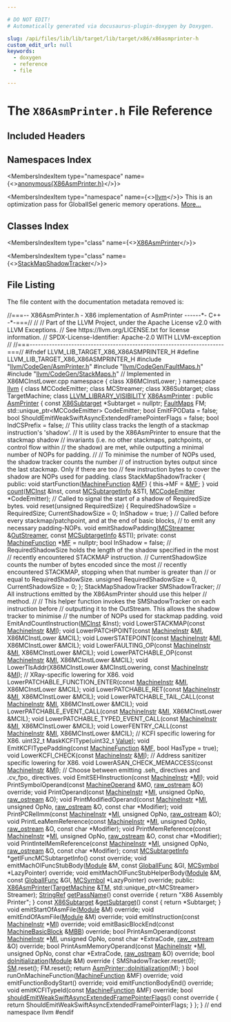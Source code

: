 ```yaml
---

# DO NOT EDIT!
# Automatically generated via docusaurus-plugin-doxygen by Doxygen.

slug: /api/files/lib/lib/target/lib/target/x86/x86asmprinter-h
custom_edit_url: null
keywords:
  - doxygen
  - reference
  - file

---
```





# The `X86AsmPrinter.h` File Reference

<DoxygenPage pluginConfig={pluginConfig}>



## Included Headers

<IncludesList>
<IncludesListItem
  filePath="llvm/CodeGen/AsmPrinter.h"
  permalink="/docs/api/files/include/include/llvm/include/llvm/codegen/asmprinter-h"
  isLocal="true" />
<IncludesListItem
  filePath="llvm/CodeGen/FaultMaps.h"
  permalink="/docs/api/files/include/include/llvm/include/llvm/codegen/faultmaps-h"
  isLocal="true" />
<IncludesListItem
  filePath="llvm/CodeGen/StackMaps.h"
  permalink="/docs/api/files/include/include/llvm/include/llvm/codegen/stackmaps-h"
  isLocal="true" />
</IncludesList>

## Namespaces Index

<MembersIndex>

<MembersIndexItem
  type="namespace"
  name={<><a href="/docs/api/namespaces/anonymous-x86asmprinter-h-">anonymous&#123;X86AsmPrinter.h&#125;</a></>}>
</MembersIndexItem>

<MembersIndexItem
  type="namespace"
  name={<><a href="/docs/api/namespaces/llvm">llvm</a></>}>
This is an optimization pass for GlobalISel generic memory operations. <a href="/docs/api/namespaces/llvm/#details">More...</a>
</MembersIndexItem>

</MembersIndex>

## Classes Index

<MembersIndex>

<MembersIndexItem
  type="class"
  name={<><a href="/docs/api/classes/llvm/x86asmprinter">X86AsmPrinter</a></>}>
</MembersIndexItem>

<MembersIndexItem
  type="class"
  name={<><a href="/docs/api/classes/llvm/x86asmprinter/stackmapshadowtracker">StackMapShadowTracker</a></>}>
</MembersIndexItem>

</MembersIndex>


## File Listing

The file content with the documentation metadata removed is:

<ProgramListing>

<Link id="l00001" /><CodeLine lineNumber="1"><span class="doxyHighlightComment">//===-- X86AsmPrinter.h - X86 implementation of AsmPrinter ------&#42;- C++ -&#42;-===//</span></CodeLine>
<Link id="l00002" /><CodeLine lineNumber="2"><span class="doxyHighlightComment">//</span></CodeLine>
<Link id="l00003" /><CodeLine lineNumber="3"><span class="doxyHighlightComment">// Part of the LLVM Project, under the Apache License v2.0 with LLVM Exceptions.</span></CodeLine>
<Link id="l00004" /><CodeLine lineNumber="4"><span class="doxyHighlightComment">// See https://llvm.org/LICENSE.txt for license information.</span></CodeLine>
<Link id="l00005" /><CodeLine lineNumber="5"><span class="doxyHighlightComment">// SPDX-License-Identifier: Apache-2.0 WITH LLVM-exception</span></CodeLine>
<Link id="l00006" /><CodeLine lineNumber="6"><span class="doxyHighlightComment">//</span></CodeLine>
<Link id="l00007" /><CodeLine lineNumber="7"><span class="doxyHighlightComment">//===----------------------------------------------------------------------===//</span></CodeLine>
<Link id="l00008" /><CodeLine lineNumber="8"></CodeLine>
<Link id="l00009" /><CodeLine lineNumber="9"><span class="doxyHighlightPreprocessor">#ifndef LLVM&#95;LIB&#95;TARGET&#95;X86&#95;X86ASMPRINTER&#95;H</span></CodeLine>
<Link id="l00010" /><CodeLine lineNumber="10"><span class="doxyHighlightPreprocessor">#define LLVM&#95;LIB&#95;TARGET&#95;X86&#95;X86ASMPRINTER&#95;H</span></CodeLine>
<Link id="l00011" /><CodeLine lineNumber="11"></CodeLine>
<Link id="l00012" /><CodeLine lineNumber="12"><span class="doxyHighlightPreprocessor">#include &quot;<a href="/docs/api/files/include/include/llvm/include/llvm/codegen/asmprinter-h">llvm/CodeGen/AsmPrinter.h</a>&quot;</span></CodeLine>
<Link id="l00013" /><CodeLine lineNumber="13"><span class="doxyHighlightPreprocessor">#include &quot;<a href="/docs/api/files/include/include/llvm/include/llvm/codegen/faultmaps-h">llvm/CodeGen/FaultMaps.h</a>&quot;</span></CodeLine>
<Link id="l00014" /><CodeLine lineNumber="14"><span class="doxyHighlightPreprocessor">#include &quot;<a href="/docs/api/files/include/include/llvm/include/llvm/codegen/stackmaps-h">llvm/CodeGen/StackMaps.h</a>&quot;</span></CodeLine>
<Link id="l00015" /><CodeLine lineNumber="15"></CodeLine>
<Link id="l00016" /><CodeLine lineNumber="16"><span class="doxyHighlightComment">// Implemented in X86MCInstLower.cpp</span></CodeLine>
<Link id="l00017" /><CodeLine lineNumber="17" lineLink="/docs/api/namespaces/anonymous-x86asmprinter-h-"><span class="doxyHighlightKeyword">namespace </span><span class="doxyHighlight">&#123;</span></CodeLine>
<Link id="l00018" /><CodeLine lineNumber="18"><span class="doxyHighlight">  </span><span class="doxyHighlightKeyword">class </span><span class="doxyHighlight">X86MCInstLower;</span></CodeLine>
<Link id="l00019" /><CodeLine lineNumber="19"><span class="doxyHighlight">&#125;</span></CodeLine>
<Link id="l00020" /><CodeLine lineNumber="20"></CodeLine>
<Link id="l00021" /><CodeLine lineNumber="21"><span class="doxyHighlightKeyword">namespace </span><span class="doxyHighlight"><a href="/docs/api/namespaces/llvm">llvm</a> &#123;</span></CodeLine>
<Link id="l00022" /><CodeLine lineNumber="22"><span class="doxyHighlightKeyword">class </span><span class="doxyHighlight">MCCodeEmitter;</span></CodeLine>
<Link id="l00023" /><CodeLine lineNumber="23"><span class="doxyHighlightKeyword">class </span><span class="doxyHighlight">MCStreamer;</span></CodeLine>
<Link id="l00024" /><CodeLine lineNumber="24"><span class="doxyHighlightKeyword">class </span><span class="doxyHighlight">X86Subtarget;</span></CodeLine>
<Link id="l00025" /><CodeLine lineNumber="25"><span class="doxyHighlightKeyword">class </span><span class="doxyHighlight">TargetMachine;</span></CodeLine>
<Link id="l00026" /><CodeLine lineNumber="26"></CodeLine>
<Link id="l00027" /><CodeLine lineNumber="27" lineLink="/docs/api/classes/llvm/x86asmprinter"><span class="doxyHighlightKeyword">class </span><span class="doxyHighlight"><a href="/docs/api/files/include/include/llvm/include/llvm/support/compiler-h/#a662e21bcce5c9c71b6cc511fa04f900f">LLVM&#95;LIBRARY&#95;VISIBILITY</a> <a href="/docs/api/classes/llvm/x86asmprinter/#aaa8edd035d534906ac5b0707ef407d16">X86AsmPrinter</a> : </span><span class="doxyHighlightKeyword">public</span><span class="doxyHighlight"> <a href="/docs/api/classes/llvm/asmprinter/#afcfe4636c15aaef711e33ecc8638f9b4">AsmPrinter</a> &#123;</span></CodeLine>
<Link id="l00028" /><CodeLine lineNumber="28"><span class="doxyHighlight">  </span><span class="doxyHighlightKeyword">const</span><span class="doxyHighlight"> <a href="/docs/api/classes/llvm/x86subtarget">X86Subtarget</a> &#42;Subtarget = </span><span class="doxyHighlightKeyword">nullptr</span><span class="doxyHighlight">;</span></CodeLine>
<Link id="l00029" /><CodeLine lineNumber="29"><span class="doxyHighlight">  <a href="/docs/api/classes/llvm/faultmaps">FaultMaps</a> FM;</span></CodeLine>
<Link id="l00030" /><CodeLine lineNumber="30"><span class="doxyHighlight">  std::unique&#95;ptr&lt;MCCodeEmitter&gt; CodeEmitter;</span></CodeLine>
<Link id="l00031" /><CodeLine lineNumber="31"><span class="doxyHighlight">  </span><span class="doxyHighlightKeywordType">bool</span><span class="doxyHighlight"> EmitFPOData = </span><span class="doxyHighlightKeyword">false</span><span class="doxyHighlight">;</span></CodeLine>
<Link id="l00032" /><CodeLine lineNumber="32"><span class="doxyHighlight">  </span><span class="doxyHighlightKeywordType">bool</span><span class="doxyHighlight"> ShouldEmitWeakSwiftAsyncExtendedFramePointerFlags = </span><span class="doxyHighlightKeyword">false</span><span class="doxyHighlight">;</span></CodeLine>
<Link id="l00033" /><CodeLine lineNumber="33"><span class="doxyHighlight">  </span><span class="doxyHighlightKeywordType">bool</span><span class="doxyHighlight"> IndCSPrefix = </span><span class="doxyHighlightKeyword">false</span><span class="doxyHighlight">;</span></CodeLine>
<Link id="l00034" /><CodeLine lineNumber="34"></CodeLine>
<Link id="l00035" /><CodeLine lineNumber="35"><span class="doxyHighlight">  </span><span class="doxyHighlightComment">// This utility class tracks the length of a stackmap instruction&#39;s &#39;shadow&#39;.</span></CodeLine>
<Link id="l00036" /><CodeLine lineNumber="36"><span class="doxyHighlight">  </span><span class="doxyHighlightComment">// It is used by the X86AsmPrinter to ensure that the stackmap shadow</span></CodeLine>
<Link id="l00037" /><CodeLine lineNumber="37"><span class="doxyHighlight">  </span><span class="doxyHighlightComment">// invariants (i.e. no other stackmaps, patchpoints, or control flow within</span></CodeLine>
<Link id="l00038" /><CodeLine lineNumber="38"><span class="doxyHighlight">  </span><span class="doxyHighlightComment">// the shadow) are met, while outputting a minimal number of NOPs for padding.</span></CodeLine>
<Link id="l00039" /><CodeLine lineNumber="39"><span class="doxyHighlight">  </span><span class="doxyHighlightComment">//</span></CodeLine>
<Link id="l00040" /><CodeLine lineNumber="40"><span class="doxyHighlight">  </span><span class="doxyHighlightComment">// To minimise the number of NOPs used, the shadow tracker counts the number</span></CodeLine>
<Link id="l00041" /><CodeLine lineNumber="41"><span class="doxyHighlight">  </span><span class="doxyHighlightComment">// of instruction bytes output since the last stackmap. Only if there are too</span></CodeLine>
<Link id="l00042" /><CodeLine lineNumber="42"><span class="doxyHighlight">  </span><span class="doxyHighlightComment">// few instruction bytes to cover the shadow are NOPs used for padding.</span></CodeLine>
<Link id="l00043" /><CodeLine lineNumber="43"><span class="doxyHighlight">  </span><span class="doxyHighlightKeyword">class </span><span class="doxyHighlight">StackMapShadowTracker &#123;</span></CodeLine>
<Link id="l00044" /><CodeLine lineNumber="44"><span class="doxyHighlight">  </span><span class="doxyHighlightKeyword">public</span><span class="doxyHighlight">:</span></CodeLine>
<Link id="l00045" /><CodeLine lineNumber="45"><span class="doxyHighlight">    </span><span class="doxyHighlightKeywordType">void</span><span class="doxyHighlight"> startFunction(<a href="/docs/api/classes/llvm/machinefunction">MachineFunction</a> &amp;<a href="/docs/api/classes/llvm/asmprinter/#a4ddb4afaf5e4a6bca81ececd63f516da">MF</a>) &#123;</span></CodeLine>
<Link id="l00046" /><CodeLine lineNumber="46"><span class="doxyHighlight">      this-&gt;MF = &amp;<a href="/docs/api/classes/llvm/asmprinter/#a4ddb4afaf5e4a6bca81ececd63f516da">MF</a>;</span></CodeLine>
<Link id="l00047" /><CodeLine lineNumber="47"><span class="doxyHighlight">    &#125;</span></CodeLine>
<Link id="l00048" /><CodeLine lineNumber="48"><span class="doxyHighlight">    </span><span class="doxyHighlightKeywordType">void</span><span class="doxyHighlight"> <a href="/docs/api/namespaces/llvm/#ab1772fd431decccb7926d484ea223db7">count</a>(<a href="/docs/api/classes/llvm/mcinst">MCInst</a> &amp;Inst, </span><span class="doxyHighlightKeyword">const</span><span class="doxyHighlight"> <a href="/docs/api/classes/llvm/mcsubtargetinfo">MCSubtargetInfo</a> &amp;STI,</span></CodeLine>
<Link id="l00049" /><CodeLine lineNumber="49"><span class="doxyHighlight">               <a href="/docs/api/classes/llvm/mccodeemitter">MCCodeEmitter</a> &#42;CodeEmitter);</span></CodeLine>
<Link id="l00050" /><CodeLine lineNumber="50"></CodeLine>
<Link id="l00051" /><CodeLine lineNumber="51"><span class="doxyHighlight">    </span><span class="doxyHighlightComment">// Called to signal the start of a shadow of RequiredSize bytes.</span></CodeLine>
<Link id="l00052" /><CodeLine lineNumber="52"><span class="doxyHighlight">    </span><span class="doxyHighlightKeywordType">void</span><span class="doxyHighlight"> reset(</span><span class="doxyHighlightKeywordType">unsigned</span><span class="doxyHighlight"> RequiredSize) &#123;</span></CodeLine>
<Link id="l00053" /><CodeLine lineNumber="53"><span class="doxyHighlight">      RequiredShadowSize = RequiredSize;</span></CodeLine>
<Link id="l00054" /><CodeLine lineNumber="54"><span class="doxyHighlight">      CurrentShadowSize = 0;</span></CodeLine>
<Link id="l00055" /><CodeLine lineNumber="55"><span class="doxyHighlight">      InShadow = </span><span class="doxyHighlightKeyword">true</span><span class="doxyHighlight">;</span></CodeLine>
<Link id="l00056" /><CodeLine lineNumber="56"><span class="doxyHighlight">    &#125;</span></CodeLine>
<Link id="l00057" /><CodeLine lineNumber="57"></CodeLine>
<Link id="l00058" /><CodeLine lineNumber="58"><span class="doxyHighlight">    </span><span class="doxyHighlightComment">// Called before every stackmap/patchpoint, and at the end of basic blocks,</span></CodeLine>
<Link id="l00059" /><CodeLine lineNumber="59"><span class="doxyHighlight">    </span><span class="doxyHighlightComment">// to emit any necessary padding-NOPs.</span></CodeLine>
<Link id="l00060" /><CodeLine lineNumber="60"><span class="doxyHighlight">    </span><span class="doxyHighlightKeywordType">void</span><span class="doxyHighlight"> emitShadowPadding(<a href="/docs/api/classes/llvm/mcstreamer">MCStreamer</a> &amp;<a href="/docs/api/classes/llvm/asmprinter/#ac189a157a6aab76ea837c13ec615dbc9">OutStreamer</a>, </span><span class="doxyHighlightKeyword">const</span><span class="doxyHighlight"> <a href="/docs/api/classes/llvm/mcsubtargetinfo">MCSubtargetInfo</a> &amp;STI);</span></CodeLine>
<Link id="l00061" /><CodeLine lineNumber="61"><span class="doxyHighlight">  </span><span class="doxyHighlightKeyword">private</span><span class="doxyHighlight">:</span></CodeLine>
<Link id="l00062" /><CodeLine lineNumber="62"><span class="doxyHighlight">    </span><span class="doxyHighlightKeyword">const</span><span class="doxyHighlight"> <a href="/docs/api/classes/llvm/machinefunction">MachineFunction</a> &#42;<a href="/docs/api/classes/llvm/asmprinter/#a4ddb4afaf5e4a6bca81ececd63f516da">MF</a> = </span><span class="doxyHighlightKeyword">nullptr</span><span class="doxyHighlight">;</span></CodeLine>
<Link id="l00063" /><CodeLine lineNumber="63"><span class="doxyHighlight">    </span><span class="doxyHighlightKeywordType">bool</span><span class="doxyHighlight"> InShadow = </span><span class="doxyHighlightKeyword">false</span><span class="doxyHighlight">;</span></CodeLine>
<Link id="l00064" /><CodeLine lineNumber="64"></CodeLine>
<Link id="l00065" /><CodeLine lineNumber="65"><span class="doxyHighlight">    </span><span class="doxyHighlightComment">// RequiredShadowSize holds the length of the shadow specified in the most</span></CodeLine>
<Link id="l00066" /><CodeLine lineNumber="66"><span class="doxyHighlight">    </span><span class="doxyHighlightComment">// recently encountered STACKMAP instruction.</span></CodeLine>
<Link id="l00067" /><CodeLine lineNumber="67"><span class="doxyHighlight">    </span><span class="doxyHighlightComment">// CurrentShadowSize counts the number of bytes encoded since the most</span></CodeLine>
<Link id="l00068" /><CodeLine lineNumber="68"><span class="doxyHighlight">    </span><span class="doxyHighlightComment">// recently encountered STACKMAP, stopping when that number is greater than</span></CodeLine>
<Link id="l00069" /><CodeLine lineNumber="69"><span class="doxyHighlight">    </span><span class="doxyHighlightComment">// or equal to RequiredShadowSize.</span></CodeLine>
<Link id="l00070" /><CodeLine lineNumber="70"><span class="doxyHighlight">    </span><span class="doxyHighlightKeywordType">unsigned</span><span class="doxyHighlight"> RequiredShadowSize = 0, CurrentShadowSize = 0;</span></CodeLine>
<Link id="l00071" /><CodeLine lineNumber="71"><span class="doxyHighlight">  &#125;;</span></CodeLine>
<Link id="l00072" /><CodeLine lineNumber="72"></CodeLine>
<Link id="l00073" /><CodeLine lineNumber="73"><span class="doxyHighlight">  StackMapShadowTracker SMShadowTracker;</span></CodeLine>
<Link id="l00074" /><CodeLine lineNumber="74"></CodeLine>
<Link id="l00075" /><CodeLine lineNumber="75"><span class="doxyHighlight">  </span><span class="doxyHighlightComment">// All instructions emitted by the X86AsmPrinter should use this helper</span></CodeLine>
<Link id="l00076" /><CodeLine lineNumber="76"><span class="doxyHighlight">  </span><span class="doxyHighlightComment">// method.</span></CodeLine>
<Link id="l00077" /><CodeLine lineNumber="77"><span class="doxyHighlight">  </span><span class="doxyHighlightComment">//</span></CodeLine>
<Link id="l00078" /><CodeLine lineNumber="78"><span class="doxyHighlight">  </span><span class="doxyHighlightComment">// This helper function invokes the SMShadowTracker on each instruction before</span></CodeLine>
<Link id="l00079" /><CodeLine lineNumber="79"><span class="doxyHighlight">  </span><span class="doxyHighlightComment">// outputting it to the OutStream. This allows the shadow tracker to minimise</span></CodeLine>
<Link id="l00080" /><CodeLine lineNumber="80"><span class="doxyHighlight">  </span><span class="doxyHighlightComment">// the number of NOPs used for stackmap padding.</span></CodeLine>
<Link id="l00081" /><CodeLine lineNumber="81"><span class="doxyHighlight">  </span><span class="doxyHighlightKeywordType">void</span><span class="doxyHighlight"> EmitAndCountInstruction(<a href="/docs/api/classes/llvm/mcinst">MCInst</a> &amp;Inst);</span></CodeLine>
<Link id="l00082" /><CodeLine lineNumber="82"><span class="doxyHighlight">  </span><span class="doxyHighlightKeywordType">void</span><span class="doxyHighlight"> LowerSTACKMAP(</span><span class="doxyHighlightKeyword">const</span><span class="doxyHighlight"> <a href="/docs/api/classes/llvm/machineinstr">MachineInstr</a> &amp;<a href="/docs/api/files/lib/lib/codegen/lib/codegen/globalisel/irtranslator-cpp/#abe44dfdea65b4f7e11e0a608ab708b76">MI</a>);</span></CodeLine>
<Link id="l00083" /><CodeLine lineNumber="83"><span class="doxyHighlight">  </span><span class="doxyHighlightKeywordType">void</span><span class="doxyHighlight"> LowerPATCHPOINT(</span><span class="doxyHighlightKeyword">const</span><span class="doxyHighlight"> <a href="/docs/api/classes/llvm/machineinstr">MachineInstr</a> &amp;<a href="/docs/api/files/lib/lib/codegen/lib/codegen/globalisel/irtranslator-cpp/#abe44dfdea65b4f7e11e0a608ab708b76">MI</a>, X86MCInstLower &amp;MCIL);</span></CodeLine>
<Link id="l00084" /><CodeLine lineNumber="84"><span class="doxyHighlight">  </span><span class="doxyHighlightKeywordType">void</span><span class="doxyHighlight"> LowerSTATEPOINT(</span><span class="doxyHighlightKeyword">const</span><span class="doxyHighlight"> <a href="/docs/api/classes/llvm/machineinstr">MachineInstr</a> &amp;<a href="/docs/api/files/lib/lib/codegen/lib/codegen/globalisel/irtranslator-cpp/#abe44dfdea65b4f7e11e0a608ab708b76">MI</a>, X86MCInstLower &amp;MCIL);</span></CodeLine>
<Link id="l00085" /><CodeLine lineNumber="85"><span class="doxyHighlight">  </span><span class="doxyHighlightKeywordType">void</span><span class="doxyHighlight"> LowerFAULTING&#95;OP(</span><span class="doxyHighlightKeyword">const</span><span class="doxyHighlight"> <a href="/docs/api/classes/llvm/machineinstr">MachineInstr</a> &amp;<a href="/docs/api/files/lib/lib/codegen/lib/codegen/globalisel/irtranslator-cpp/#abe44dfdea65b4f7e11e0a608ab708b76">MI</a>, X86MCInstLower &amp;MCIL);</span></CodeLine>
<Link id="l00086" /><CodeLine lineNumber="86"><span class="doxyHighlight">  </span><span class="doxyHighlightKeywordType">void</span><span class="doxyHighlight"> LowerPATCHABLE&#95;OP(</span><span class="doxyHighlightKeyword">const</span><span class="doxyHighlight"> <a href="/docs/api/classes/llvm/machineinstr">MachineInstr</a> &amp;<a href="/docs/api/files/lib/lib/codegen/lib/codegen/globalisel/irtranslator-cpp/#abe44dfdea65b4f7e11e0a608ab708b76">MI</a>, X86MCInstLower &amp;MCIL);</span></CodeLine>
<Link id="l00087" /><CodeLine lineNumber="87"></CodeLine>
<Link id="l00088" /><CodeLine lineNumber="88"><span class="doxyHighlight">  </span><span class="doxyHighlightKeywordType">void</span><span class="doxyHighlight"> LowerTlsAddr(X86MCInstLower &amp;MCInstLowering, </span><span class="doxyHighlightKeyword">const</span><span class="doxyHighlight"> <a href="/docs/api/classes/llvm/machineinstr">MachineInstr</a> &amp;<a href="/docs/api/files/lib/lib/codegen/lib/codegen/globalisel/irtranslator-cpp/#abe44dfdea65b4f7e11e0a608ab708b76">MI</a>);</span></CodeLine>
<Link id="l00089" /><CodeLine lineNumber="89"></CodeLine>
<Link id="l00090" /><CodeLine lineNumber="90"><span class="doxyHighlight">  </span><span class="doxyHighlightComment">// XRay-specific lowering for X86.</span></CodeLine>
<Link id="l00091" /><CodeLine lineNumber="91"><span class="doxyHighlight">  </span><span class="doxyHighlightKeywordType">void</span><span class="doxyHighlight"> LowerPATCHABLE&#95;FUNCTION&#95;ENTER(</span><span class="doxyHighlightKeyword">const</span><span class="doxyHighlight"> <a href="/docs/api/classes/llvm/machineinstr">MachineInstr</a> &amp;<a href="/docs/api/files/lib/lib/codegen/lib/codegen/globalisel/irtranslator-cpp/#abe44dfdea65b4f7e11e0a608ab708b76">MI</a>,</span></CodeLine>
<Link id="l00092" /><CodeLine lineNumber="92"><span class="doxyHighlight">                                     X86MCInstLower &amp;MCIL);</span></CodeLine>
<Link id="l00093" /><CodeLine lineNumber="93"><span class="doxyHighlight">  </span><span class="doxyHighlightKeywordType">void</span><span class="doxyHighlight"> LowerPATCHABLE&#95;RET(</span><span class="doxyHighlightKeyword">const</span><span class="doxyHighlight"> <a href="/docs/api/classes/llvm/machineinstr">MachineInstr</a> &amp;<a href="/docs/api/files/lib/lib/codegen/lib/codegen/globalisel/irtranslator-cpp/#abe44dfdea65b4f7e11e0a608ab708b76">MI</a>, X86MCInstLower &amp;MCIL);</span></CodeLine>
<Link id="l00094" /><CodeLine lineNumber="94"><span class="doxyHighlight">  </span><span class="doxyHighlightKeywordType">void</span><span class="doxyHighlight"> LowerPATCHABLE&#95;TAIL&#95;CALL(</span><span class="doxyHighlightKeyword">const</span><span class="doxyHighlight"> <a href="/docs/api/classes/llvm/machineinstr">MachineInstr</a> &amp;<a href="/docs/api/files/lib/lib/codegen/lib/codegen/globalisel/irtranslator-cpp/#abe44dfdea65b4f7e11e0a608ab708b76">MI</a>, X86MCInstLower &amp;MCIL);</span></CodeLine>
<Link id="l00095" /><CodeLine lineNumber="95"><span class="doxyHighlight">  </span><span class="doxyHighlightKeywordType">void</span><span class="doxyHighlight"> LowerPATCHABLE&#95;EVENT&#95;CALL(</span><span class="doxyHighlightKeyword">const</span><span class="doxyHighlight"> <a href="/docs/api/classes/llvm/machineinstr">MachineInstr</a> &amp;<a href="/docs/api/files/lib/lib/codegen/lib/codegen/globalisel/irtranslator-cpp/#abe44dfdea65b4f7e11e0a608ab708b76">MI</a>, X86MCInstLower &amp;MCIL);</span></CodeLine>
<Link id="l00096" /><CodeLine lineNumber="96"><span class="doxyHighlight">  </span><span class="doxyHighlightKeywordType">void</span><span class="doxyHighlight"> LowerPATCHABLE&#95;TYPED&#95;EVENT&#95;CALL(</span><span class="doxyHighlightKeyword">const</span><span class="doxyHighlight"> <a href="/docs/api/classes/llvm/machineinstr">MachineInstr</a> &amp;<a href="/docs/api/files/lib/lib/codegen/lib/codegen/globalisel/irtranslator-cpp/#abe44dfdea65b4f7e11e0a608ab708b76">MI</a>,</span></CodeLine>
<Link id="l00097" /><CodeLine lineNumber="97"><span class="doxyHighlight">                                       X86MCInstLower &amp;MCIL);</span></CodeLine>
<Link id="l00098" /><CodeLine lineNumber="98"></CodeLine>
<Link id="l00099" /><CodeLine lineNumber="99"><span class="doxyHighlight">  </span><span class="doxyHighlightKeywordType">void</span><span class="doxyHighlight"> LowerFENTRY&#95;CALL(</span><span class="doxyHighlightKeyword">const</span><span class="doxyHighlight"> <a href="/docs/api/classes/llvm/machineinstr">MachineInstr</a> &amp;<a href="/docs/api/files/lib/lib/codegen/lib/codegen/globalisel/irtranslator-cpp/#abe44dfdea65b4f7e11e0a608ab708b76">MI</a>, X86MCInstLower &amp;MCIL);</span></CodeLine>
<Link id="l00100" /><CodeLine lineNumber="100"></CodeLine>
<Link id="l00101" /><CodeLine lineNumber="101"><span class="doxyHighlight">  </span><span class="doxyHighlightComment">// KCFI specific lowering for X86.</span></CodeLine>
<Link id="l00102" /><CodeLine lineNumber="102"><span class="doxyHighlight">  uint32&#95;t MaskKCFIType(uint32&#95;t <a href="/docs/api/classes/llvm/value">Value</a>);</span></CodeLine>
<Link id="l00103" /><CodeLine lineNumber="103"><span class="doxyHighlight">  </span><span class="doxyHighlightKeywordType">void</span><span class="doxyHighlight"> EmitKCFITypePadding(</span><span class="doxyHighlightKeyword">const</span><span class="doxyHighlight"> <a href="/docs/api/classes/llvm/machinefunction">MachineFunction</a> &amp;<a href="/docs/api/classes/llvm/asmprinter/#a4ddb4afaf5e4a6bca81ececd63f516da">MF</a>, </span><span class="doxyHighlightKeywordType">bool</span><span class="doxyHighlight"> HasType = </span><span class="doxyHighlightKeyword">true</span><span class="doxyHighlight">);</span></CodeLine>
<Link id="l00104" /><CodeLine lineNumber="104"><span class="doxyHighlight">  </span><span class="doxyHighlightKeywordType">void</span><span class="doxyHighlight"> LowerKCFI&#95;CHECK(</span><span class="doxyHighlightKeyword">const</span><span class="doxyHighlight"> <a href="/docs/api/classes/llvm/machineinstr">MachineInstr</a> &amp;<a href="/docs/api/files/lib/lib/codegen/lib/codegen/globalisel/irtranslator-cpp/#abe44dfdea65b4f7e11e0a608ab708b76">MI</a>);</span></CodeLine>
<Link id="l00105" /><CodeLine lineNumber="105"></CodeLine>
<Link id="l00106" /><CodeLine lineNumber="106"><span class="doxyHighlight">  </span><span class="doxyHighlightComment">// Address sanitizer specific lowering for X86.</span></CodeLine>
<Link id="l00107" /><CodeLine lineNumber="107"><span class="doxyHighlight">  </span><span class="doxyHighlightKeywordType">void</span><span class="doxyHighlight"> LowerASAN&#95;CHECK&#95;MEMACCESS(</span><span class="doxyHighlightKeyword">const</span><span class="doxyHighlight"> <a href="/docs/api/classes/llvm/machineinstr">MachineInstr</a> &amp;<a href="/docs/api/files/lib/lib/codegen/lib/codegen/globalisel/irtranslator-cpp/#abe44dfdea65b4f7e11e0a608ab708b76">MI</a>);</span></CodeLine>
<Link id="l00108" /><CodeLine lineNumber="108"></CodeLine>
<Link id="l00109" /><CodeLine lineNumber="109"><span class="doxyHighlight">  </span><span class="doxyHighlightComment">// Choose between emitting .seh&#95; directives and .cv&#95;fpo&#95; directives.</span></CodeLine>
<Link id="l00110" /><CodeLine lineNumber="110"><span class="doxyHighlight">  </span><span class="doxyHighlightKeywordType">void</span><span class="doxyHighlight"> EmitSEHInstruction(</span><span class="doxyHighlightKeyword">const</span><span class="doxyHighlight"> <a href="/docs/api/classes/llvm/machineinstr">MachineInstr</a> &#42;<a href="/docs/api/files/lib/lib/codegen/lib/codegen/globalisel/irtranslator-cpp/#abe44dfdea65b4f7e11e0a608ab708b76">MI</a>);</span></CodeLine>
<Link id="l00111" /><CodeLine lineNumber="111"></CodeLine>
<Link id="l00112" /><CodeLine lineNumber="112"><span class="doxyHighlight">  </span><span class="doxyHighlightKeywordType">void</span><span class="doxyHighlight"> PrintSymbolOperand(</span><span class="doxyHighlightKeyword">const</span><span class="doxyHighlight"> <a href="/docs/api/classes/llvm/machineoperand">MachineOperand</a> &amp;MO, <a href="/docs/api/classes/llvm/raw-ostream">raw&#95;ostream</a> &amp;O) </span><span class="doxyHighlightKeyword">override</span><span class="doxyHighlight">;</span></CodeLine>
<Link id="l00113" /><CodeLine lineNumber="113"><span class="doxyHighlight">  </span><span class="doxyHighlightKeywordType">void</span><span class="doxyHighlight"> PrintOperand(</span><span class="doxyHighlightKeyword">const</span><span class="doxyHighlight"> <a href="/docs/api/classes/llvm/machineinstr">MachineInstr</a> &#42;<a href="/docs/api/files/lib/lib/codegen/lib/codegen/globalisel/irtranslator-cpp/#abe44dfdea65b4f7e11e0a608ab708b76">MI</a>, </span><span class="doxyHighlightKeywordType">unsigned</span><span class="doxyHighlight"> OpNo, <a href="/docs/api/classes/llvm/raw-ostream">raw&#95;ostream</a> &amp;O);</span></CodeLine>
<Link id="l00114" /><CodeLine lineNumber="114"><span class="doxyHighlight">  </span><span class="doxyHighlightKeywordType">void</span><span class="doxyHighlight"> PrintModifiedOperand(</span><span class="doxyHighlightKeyword">const</span><span class="doxyHighlight"> <a href="/docs/api/classes/llvm/machineinstr">MachineInstr</a> &#42;<a href="/docs/api/files/lib/lib/codegen/lib/codegen/globalisel/irtranslator-cpp/#abe44dfdea65b4f7e11e0a608ab708b76">MI</a>, </span><span class="doxyHighlightKeywordType">unsigned</span><span class="doxyHighlight"> OpNo,</span></CodeLine>
<Link id="l00115" /><CodeLine lineNumber="115"><span class="doxyHighlight">                            <a href="/docs/api/classes/llvm/raw-ostream">raw&#95;ostream</a> &amp;O, </span><span class="doxyHighlightKeyword">const</span><span class="doxyHighlight"> </span><span class="doxyHighlightKeywordType">char</span><span class="doxyHighlight"> &#42;Modifier);</span></CodeLine>
<Link id="l00116" /><CodeLine lineNumber="116"><span class="doxyHighlight">  </span><span class="doxyHighlightKeywordType">void</span><span class="doxyHighlight"> PrintPCRelImm(</span><span class="doxyHighlightKeyword">const</span><span class="doxyHighlight"> <a href="/docs/api/classes/llvm/machineinstr">MachineInstr</a> &#42;<a href="/docs/api/files/lib/lib/codegen/lib/codegen/globalisel/irtranslator-cpp/#abe44dfdea65b4f7e11e0a608ab708b76">MI</a>, </span><span class="doxyHighlightKeywordType">unsigned</span><span class="doxyHighlight"> OpNo, <a href="/docs/api/classes/llvm/raw-ostream">raw&#95;ostream</a> &amp;O);</span></CodeLine>
<Link id="l00117" /><CodeLine lineNumber="117"><span class="doxyHighlight">  </span><span class="doxyHighlightKeywordType">void</span><span class="doxyHighlight"> PrintLeaMemReference(</span><span class="doxyHighlightKeyword">const</span><span class="doxyHighlight"> <a href="/docs/api/classes/llvm/machineinstr">MachineInstr</a> &#42;<a href="/docs/api/files/lib/lib/codegen/lib/codegen/globalisel/irtranslator-cpp/#abe44dfdea65b4f7e11e0a608ab708b76">MI</a>, </span><span class="doxyHighlightKeywordType">unsigned</span><span class="doxyHighlight"> OpNo,</span></CodeLine>
<Link id="l00118" /><CodeLine lineNumber="118"><span class="doxyHighlight">                            <a href="/docs/api/classes/llvm/raw-ostream">raw&#95;ostream</a> &amp;O, </span><span class="doxyHighlightKeyword">const</span><span class="doxyHighlight"> </span><span class="doxyHighlightKeywordType">char</span><span class="doxyHighlight"> &#42;Modifier);</span></CodeLine>
<Link id="l00119" /><CodeLine lineNumber="119"><span class="doxyHighlight">  </span><span class="doxyHighlightKeywordType">void</span><span class="doxyHighlight"> PrintMemReference(</span><span class="doxyHighlightKeyword">const</span><span class="doxyHighlight"> <a href="/docs/api/classes/llvm/machineinstr">MachineInstr</a> &#42;<a href="/docs/api/files/lib/lib/codegen/lib/codegen/globalisel/irtranslator-cpp/#abe44dfdea65b4f7e11e0a608ab708b76">MI</a>, </span><span class="doxyHighlightKeywordType">unsigned</span><span class="doxyHighlight"> OpNo, <a href="/docs/api/classes/llvm/raw-ostream">raw&#95;ostream</a> &amp;O,</span></CodeLine>
<Link id="l00120" /><CodeLine lineNumber="120"><span class="doxyHighlight">                         </span><span class="doxyHighlightKeyword">const</span><span class="doxyHighlight"> </span><span class="doxyHighlightKeywordType">char</span><span class="doxyHighlight"> &#42;Modifier);</span></CodeLine>
<Link id="l00121" /><CodeLine lineNumber="121"><span class="doxyHighlight">  </span><span class="doxyHighlightKeywordType">void</span><span class="doxyHighlight"> PrintIntelMemReference(</span><span class="doxyHighlightKeyword">const</span><span class="doxyHighlight"> <a href="/docs/api/classes/llvm/machineinstr">MachineInstr</a> &#42;<a href="/docs/api/files/lib/lib/codegen/lib/codegen/globalisel/irtranslator-cpp/#abe44dfdea65b4f7e11e0a608ab708b76">MI</a>, </span><span class="doxyHighlightKeywordType">unsigned</span><span class="doxyHighlight"> OpNo,</span></CodeLine>
<Link id="l00122" /><CodeLine lineNumber="122"><span class="doxyHighlight">                              <a href="/docs/api/classes/llvm/raw-ostream">raw&#95;ostream</a> &amp;O, </span><span class="doxyHighlightKeyword">const</span><span class="doxyHighlight"> </span><span class="doxyHighlightKeywordType">char</span><span class="doxyHighlight"> &#42;Modifier);</span></CodeLine>
<Link id="l00123" /><CodeLine lineNumber="123"><span class="doxyHighlight">  </span><span class="doxyHighlightKeyword">const</span><span class="doxyHighlight"> <a href="/docs/api/classes/llvm/mcsubtargetinfo">MCSubtargetInfo</a> &#42;getIFuncMCSubtargetInfo() </span><span class="doxyHighlightKeyword">const override</span><span class="doxyHighlight">;</span></CodeLine>
<Link id="l00124" /><CodeLine lineNumber="124"><span class="doxyHighlight">  </span><span class="doxyHighlightKeywordType">void</span><span class="doxyHighlight"> emitMachOIFuncStubBody(<a href="/docs/api/classes/llvm/module">Module</a> &amp;M, </span><span class="doxyHighlightKeyword">const</span><span class="doxyHighlight"> <a href="/docs/api/classes/llvm/globalifunc">GlobalIFunc</a> &amp;GI,</span></CodeLine>
<Link id="l00125" /><CodeLine lineNumber="125"><span class="doxyHighlight">                              <a href="/docs/api/classes/llvm/mcsymbol">MCSymbol</a> &#42;LazyPointer) </span><span class="doxyHighlightKeyword">override</span><span class="doxyHighlight">;</span></CodeLine>
<Link id="l00126" /><CodeLine lineNumber="126"><span class="doxyHighlight">  </span><span class="doxyHighlightKeywordType">void</span><span class="doxyHighlight"> emitMachOIFuncStubHelperBody(<a href="/docs/api/classes/llvm/module">Module</a> &amp;M, </span><span class="doxyHighlightKeyword">const</span><span class="doxyHighlight"> <a href="/docs/api/classes/llvm/globalifunc">GlobalIFunc</a> &amp;GI,</span></CodeLine>
<Link id="l00127" /><CodeLine lineNumber="127"><span class="doxyHighlight">                                    <a href="/docs/api/classes/llvm/mcsymbol">MCSymbol</a> &#42;LazyPointer) </span><span class="doxyHighlightKeyword">override</span><span class="doxyHighlight">;</span></CodeLine>
<Link id="l00128" /><CodeLine lineNumber="128"></CodeLine>
<Link id="l00129" /><CodeLine lineNumber="129"><span class="doxyHighlightKeyword">public</span><span class="doxyHighlight">:</span></CodeLine>
<Link id="l00130" /><CodeLine lineNumber="130"><span class="doxyHighlight">  <a href="/docs/api/classes/llvm/x86asmprinter/#aaa8edd035d534906ac5b0707ef407d16">X86AsmPrinter</a>(<a href="/docs/api/classes/llvm/targetmachine">TargetMachine</a> &amp;<a href="/docs/api/classes/llvm/asmprinter/#a25657a51f99b0a2819bdc54d3e31b813">TM</a>, std::unique&#95;ptr&lt;MCStreamer&gt; Streamer);</span></CodeLine>
<Link id="l00131" /><CodeLine lineNumber="131"></CodeLine>
<Link id="l00132" /><CodeLine lineNumber="132" lineLink="/docs/api/classes/llvm/x86asmprinter/#af05e25e430a92d0280a4658edd1d52d9"><span class="doxyHighlight">  <a href="/docs/api/classes/llvm/stringref">StringRef</a> <a href="/docs/api/classes/llvm/x86asmprinter/#af05e25e430a92d0280a4658edd1d52d9">getPassName</a>()</span><span class="doxyHighlightKeyword"> const override </span><span class="doxyHighlight">&#123;</span></CodeLine>
<Link id="l00133" /><CodeLine lineNumber="133"><span class="doxyHighlight">    </span><span class="doxyHighlightKeywordFlow">return</span><span class="doxyHighlight"> </span><span class="doxyHighlightStringLiteral">&quot;X86 Assembly Printer&quot;</span><span class="doxyHighlight">;</span></CodeLine>
<Link id="l00134" /><CodeLine lineNumber="134"><span class="doxyHighlight">  &#125;</span></CodeLine>
<Link id="l00135" /><CodeLine lineNumber="135"></CodeLine>
<Link id="l00136" /><CodeLine lineNumber="136" lineLink="/docs/api/classes/llvm/x86asmprinter/#a598c33c8bea3f0a873a4be1c3e25838c"><span class="doxyHighlight">  </span><span class="doxyHighlightKeyword">const</span><span class="doxyHighlight"> <a href="/docs/api/classes/llvm/x86subtarget">X86Subtarget</a> &amp;<a href="/docs/api/classes/llvm/x86asmprinter/#a598c33c8bea3f0a873a4be1c3e25838c">getSubtarget</a>()</span><span class="doxyHighlightKeyword"> const </span><span class="doxyHighlight">&#123; </span><span class="doxyHighlightKeywordFlow">return</span><span class="doxyHighlight"> &#42;Subtarget; &#125;</span></CodeLine>
<Link id="l00137" /><CodeLine lineNumber="137"></CodeLine>
<Link id="l00138" /><CodeLine lineNumber="138"><span class="doxyHighlight">  </span><span class="doxyHighlightKeywordType">void</span><span class="doxyHighlight"> emitStartOfAsmFile(<a href="/docs/api/classes/llvm/module">Module</a> &amp;M) </span><span class="doxyHighlightKeyword">override</span><span class="doxyHighlight">;</span></CodeLine>
<Link id="l00139" /><CodeLine lineNumber="139"></CodeLine>
<Link id="l00140" /><CodeLine lineNumber="140"><span class="doxyHighlight">  </span><span class="doxyHighlightKeywordType">void</span><span class="doxyHighlight"> emitEndOfAsmFile(<a href="/docs/api/classes/llvm/module">Module</a> &amp;M) </span><span class="doxyHighlightKeyword">override</span><span class="doxyHighlight">;</span></CodeLine>
<Link id="l00141" /><CodeLine lineNumber="141"></CodeLine>
<Link id="l00142" /><CodeLine lineNumber="142"><span class="doxyHighlight">  </span><span class="doxyHighlightKeywordType">void</span><span class="doxyHighlight"> emitInstruction(</span><span class="doxyHighlightKeyword">const</span><span class="doxyHighlight"> <a href="/docs/api/classes/llvm/machineinstr">MachineInstr</a> &#42;<a href="/docs/api/files/lib/lib/codegen/lib/codegen/globalisel/irtranslator-cpp/#abe44dfdea65b4f7e11e0a608ab708b76">MI</a>) </span><span class="doxyHighlightKeyword">override</span><span class="doxyHighlight">;</span></CodeLine>
<Link id="l00143" /><CodeLine lineNumber="143"></CodeLine>
<Link id="l00144" /><CodeLine lineNumber="144"><span class="doxyHighlight">  </span><span class="doxyHighlightKeywordType">void</span><span class="doxyHighlight"> emitBasicBlockEnd(</span><span class="doxyHighlightKeyword">const</span><span class="doxyHighlight"> <a href="/docs/api/classes/llvm/machinebasicblock">MachineBasicBlock</a> &amp;<a href="/docs/api/files/lib/lib/target/lib/target/arm/armslshardening-cpp/#a5958512eae2979bd2eb383977996a600">MBB</a>) </span><span class="doxyHighlightKeyword">override</span><span class="doxyHighlight">;</span></CodeLine>
<Link id="l00145" /><CodeLine lineNumber="145"></CodeLine>
<Link id="l00146" /><CodeLine lineNumber="146"><span class="doxyHighlight">  </span><span class="doxyHighlightKeywordType">bool</span><span class="doxyHighlight"> PrintAsmOperand(</span><span class="doxyHighlightKeyword">const</span><span class="doxyHighlight"> <a href="/docs/api/classes/llvm/machineinstr">MachineInstr</a> &#42;<a href="/docs/api/files/lib/lib/codegen/lib/codegen/globalisel/irtranslator-cpp/#abe44dfdea65b4f7e11e0a608ab708b76">MI</a>, </span><span class="doxyHighlightKeywordType">unsigned</span><span class="doxyHighlight"> OpNo,</span></CodeLine>
<Link id="l00147" /><CodeLine lineNumber="147"><span class="doxyHighlight">                       </span><span class="doxyHighlightKeyword">const</span><span class="doxyHighlight"> </span><span class="doxyHighlightKeywordType">char</span><span class="doxyHighlight"> &#42;ExtraCode, <a href="/docs/api/classes/llvm/raw-ostream">raw&#95;ostream</a> &amp;O) </span><span class="doxyHighlightKeyword">override</span><span class="doxyHighlight">;</span></CodeLine>
<Link id="l00148" /><CodeLine lineNumber="148"><span class="doxyHighlight">  </span><span class="doxyHighlightKeywordType">bool</span><span class="doxyHighlight"> PrintAsmMemoryOperand(</span><span class="doxyHighlightKeyword">const</span><span class="doxyHighlight"> <a href="/docs/api/classes/llvm/machineinstr">MachineInstr</a> &#42;<a href="/docs/api/files/lib/lib/codegen/lib/codegen/globalisel/irtranslator-cpp/#abe44dfdea65b4f7e11e0a608ab708b76">MI</a>, </span><span class="doxyHighlightKeywordType">unsigned</span><span class="doxyHighlight"> OpNo,</span></CodeLine>
<Link id="l00149" /><CodeLine lineNumber="149"><span class="doxyHighlight">                             </span><span class="doxyHighlightKeyword">const</span><span class="doxyHighlight"> </span><span class="doxyHighlightKeywordType">char</span><span class="doxyHighlight"> &#42;ExtraCode, <a href="/docs/api/classes/llvm/raw-ostream">raw&#95;ostream</a> &amp;O) </span><span class="doxyHighlightKeyword">override</span><span class="doxyHighlight">;</span></CodeLine>
<Link id="l00150" /><CodeLine lineNumber="150"></CodeLine>
<Link id="l00151" /><CodeLine lineNumber="151" lineLink="/docs/api/classes/llvm/x86asmprinter/#a2c99641fb0a2e46941a9670b2f373547"><span class="doxyHighlight">  </span><span class="doxyHighlightKeywordType">bool</span><span class="doxyHighlight"> <a href="/docs/api/classes/llvm/x86asmprinter/#a2c99641fb0a2e46941a9670b2f373547">doInitialization</a>(<a href="/docs/api/classes/llvm/module">Module</a> &amp;M)</span><span class="doxyHighlightKeyword"> override </span><span class="doxyHighlight">&#123;</span></CodeLine>
<Link id="l00152" /><CodeLine lineNumber="152"><span class="doxyHighlight">    SMShadowTracker.reset(0);</span></CodeLine>
<Link id="l00153" /><CodeLine lineNumber="153"><span class="doxyHighlight">    <a href="/docs/api/classes/llvm/asmprinter/#adfcde4e021a2e59edfa21733753ef8f9">SM</a>.reset();</span></CodeLine>
<Link id="l00154" /><CodeLine lineNumber="154"><span class="doxyHighlight">    FM.reset();</span></CodeLine>
<Link id="l00155" /><CodeLine lineNumber="155"><span class="doxyHighlight">    </span><span class="doxyHighlightKeywordFlow">return</span><span class="doxyHighlight"> <a href="/docs/api/classes/llvm/asmprinter/#a7cd6d58462a0ebf3fa2c3d1423b0e2c6">AsmPrinter::doInitialization</a>(M);</span></CodeLine>
<Link id="l00156" /><CodeLine lineNumber="156"><span class="doxyHighlight">  &#125;</span></CodeLine>
<Link id="l00157" /><CodeLine lineNumber="157"></CodeLine>
<Link id="l00158" /><CodeLine lineNumber="158"><span class="doxyHighlight">  </span><span class="doxyHighlightKeywordType">bool</span><span class="doxyHighlight"> runOnMachineFunction(<a href="/docs/api/classes/llvm/machinefunction">MachineFunction</a> &amp;MF) </span><span class="doxyHighlightKeyword">override</span><span class="doxyHighlight">;</span></CodeLine>
<Link id="l00159" /><CodeLine lineNumber="159"><span class="doxyHighlight">  </span><span class="doxyHighlightKeywordType">void</span><span class="doxyHighlight"> emitFunctionBodyStart() </span><span class="doxyHighlightKeyword">override</span><span class="doxyHighlight">;</span></CodeLine>
<Link id="l00160" /><CodeLine lineNumber="160"><span class="doxyHighlight">  </span><span class="doxyHighlightKeywordType">void</span><span class="doxyHighlight"> emitFunctionBodyEnd() </span><span class="doxyHighlightKeyword">override</span><span class="doxyHighlight">;</span></CodeLine>
<Link id="l00161" /><CodeLine lineNumber="161"><span class="doxyHighlight">  </span><span class="doxyHighlightKeywordType">void</span><span class="doxyHighlight"> emitKCFITypeId(</span><span class="doxyHighlightKeyword">const</span><span class="doxyHighlight"> <a href="/docs/api/classes/llvm/machinefunction">MachineFunction</a> &amp;MF) </span><span class="doxyHighlightKeyword">override</span><span class="doxyHighlight">;</span></CodeLine>
<Link id="l00162" /><CodeLine lineNumber="162"></CodeLine>
<Link id="l00163" /><CodeLine lineNumber="163" lineLink="/docs/api/classes/llvm/x86asmprinter/#ad789038d536cc4a9f79c7cc3b3b88153"><span class="doxyHighlight">  </span><span class="doxyHighlightKeywordType">bool</span><span class="doxyHighlight"> <a href="/docs/api/classes/llvm/x86asmprinter/#ad789038d536cc4a9f79c7cc3b3b88153">shouldEmitWeakSwiftAsyncExtendedFramePointerFlags</a>()</span><span class="doxyHighlightKeyword"> const override </span><span class="doxyHighlight">&#123;</span></CodeLine>
<Link id="l00164" /><CodeLine lineNumber="164"><span class="doxyHighlight">    </span><span class="doxyHighlightKeywordFlow">return</span><span class="doxyHighlight"> ShouldEmitWeakSwiftAsyncExtendedFramePointerFlags;</span></CodeLine>
<Link id="l00165" /><CodeLine lineNumber="165"><span class="doxyHighlight">  &#125;</span></CodeLine>
<Link id="l00166" /><CodeLine lineNumber="166"><span class="doxyHighlight">&#125;;</span></CodeLine>
<Link id="l00167" /><CodeLine lineNumber="167"></CodeLine>
<Link id="l00168" /><CodeLine lineNumber="168"><span class="doxyHighlight">&#125; </span><span class="doxyHighlightComment">// end namespace llvm</span></CodeLine>
<Link id="l00169" /><CodeLine lineNumber="169"></CodeLine>
<Link id="l00170" /><CodeLine lineNumber="170"><span class="doxyHighlightPreprocessor">#endif</span></CodeLine>

</ProgramListing>


</DoxygenPage>
